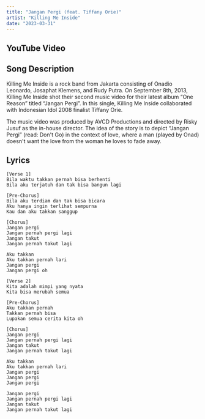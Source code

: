 ```yaml
---
title: "Jangan Pergi (feat. Tiffany Orie)"
artist: "Killing Me Inside"
date: "2023-03-31"
---
```



## YouTube Video

<YouTube id="NG31f_6jnf8" />

## Song Description

Killing Me Inside is a rock band from Jakarta consisting of Onadio Leonardo, Josaphat Klemens, and Rudy Putra. On September 8th, 2013, Killing Me Inside shot their second music video for their latest album “One Reason” titled “Jangan Pergi”. In this single, Killing Me Inside collaborated with Indonesian Idol 2008 finalist Tiffany Orie.

The music video was produced by AVCD Productions and directed by Risky Jusuf as the in-house director. The idea of the story is to depict “Jangan Pergi” (read: Don't Go) in the context of love, where a man (played by Onad) doesn't want the love from the woman he loves to fade away.

## Lyrics

```
[Verse 1]
Bila waktu takkan pernah bisa berhenti
Bila aku terjatuh dan tak bisa bangun lagi

[Pre-Chorus]
Bila aku terdiam dan tak bisa bicara
Aku hanya ingin terlihat sempurna
Kau dan aku takkan sanggup

[Chorus]
Jangan pergi
Jangan pernah pergi lagi
Jangan takut
Jangan pernah takut lagi

Aku takkan
Aku takkan pernah lari
Jangan pergi
Jangan pergi oh

[Verse 2]
Kita adalah mimpi yang nyata
Kita bisa merubah semua

[Pre-Chorus]
Aku takkan pernah
Takkan pernah bisa
Lupakan semua cerita kita oh

[Chorus]
Jangan pergi
Jangan pernah pergi lagi
Jangan takut
Jangan pernah takut lagi

Aku takkan
Aku takkan pernah lari
Jangan pergi
Jangan pergi
Jangan pergi

Jangan pergi
Jangan pernah pergi lagi
Jangan takut
Jangan pernah takut lagi
```
